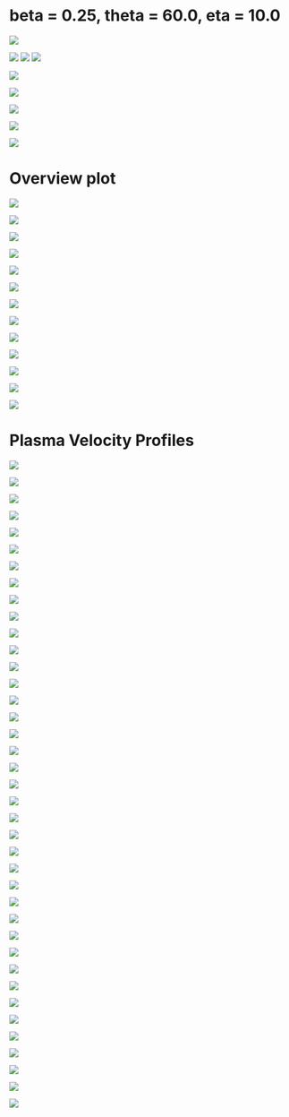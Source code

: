 # beta = 0.25, theta = 60.0, eta = 10.0

![](figures/energy_evolution.png)


![](figures/B_field.png)
![](figures/E_field.png)
![](figures/j_field.png)



![](figures/rho_n_norm.png)

![](figures/temp_norm.png)

![](figures/Λ_temp.png)

::: {layout-ncol="2" .column-page}
![](figures/B_time.png)

![](figures/j_time.png)
:::


# Overview plot

::: {layout-ncol="3" .column-screen}

![](figures/fields/time_0.0.png)

![](figures/fields/time_8.0.png)

![](figures/fields/time_16.0.png)

![](figures/fields/time_24.0.png)

![](figures/fields/time_32.0.png)

![](figures/fields/time_40.0.png)

![](figures/fields/time_48.0.png)

![](figures/fields/time_56.0.png)

![](figures/fields/time_64.0.png)

![](figures/fields/time_72.0.png)

![](figures/fields/time_80.0.png)

![](figures/fields/time_88.0.png)

![](figures/fields/time_96.0.png)
:::


# Plasma Velocity Profiles

::: {layout-ncol="3" .column-page}

![](figures/plasma_velocity/diag2000000_2d-Profile_particle_position_x_particle_momentum_x_particle_weight.png)

![](figures/plasma_velocity/diag2000000_2d-Profile_particle_position_x_particle_momentum_y_particle_weight.png)

![](figures/plasma_velocity/diag2000000_2d-Profile_particle_position_x_particle_momentum_z_particle_weight.png)

![](figures/plasma_velocity/diag2000512_2d-Profile_particle_position_x_particle_momentum_x_particle_weight.png)

![](figures/plasma_velocity/diag2000512_2d-Profile_particle_position_x_particle_momentum_y_particle_weight.png)

![](figures/plasma_velocity/diag2000512_2d-Profile_particle_position_x_particle_momentum_z_particle_weight.png)

![](figures/plasma_velocity/diag2001024_2d-Profile_particle_position_x_particle_momentum_x_particle_weight.png)

![](figures/plasma_velocity/diag2001024_2d-Profile_particle_position_x_particle_momentum_y_particle_weight.png)

![](figures/plasma_velocity/diag2001024_2d-Profile_particle_position_x_particle_momentum_z_particle_weight.png)

![](figures/plasma_velocity/diag2001536_2d-Profile_particle_position_x_particle_momentum_x_particle_weight.png)

![](figures/plasma_velocity/diag2001536_2d-Profile_particle_position_x_particle_momentum_y_particle_weight.png)

![](figures/plasma_velocity/diag2001536_2d-Profile_particle_position_x_particle_momentum_z_particle_weight.png)

![](figures/plasma_velocity/diag2002048_2d-Profile_particle_position_x_particle_momentum_x_particle_weight.png)

![](figures/plasma_velocity/diag2002048_2d-Profile_particle_position_x_particle_momentum_y_particle_weight.png)

![](figures/plasma_velocity/diag2002048_2d-Profile_particle_position_x_particle_momentum_z_particle_weight.png)

![](figures/plasma_velocity/diag2002560_2d-Profile_particle_position_x_particle_momentum_x_particle_weight.png)

![](figures/plasma_velocity/diag2002560_2d-Profile_particle_position_x_particle_momentum_y_particle_weight.png)

![](figures/plasma_velocity/diag2002560_2d-Profile_particle_position_x_particle_momentum_z_particle_weight.png)

![](figures/plasma_velocity/diag2003072_2d-Profile_particle_position_x_particle_momentum_x_particle_weight.png)

![](figures/plasma_velocity/diag2003072_2d-Profile_particle_position_x_particle_momentum_y_particle_weight.png)

![](figures/plasma_velocity/diag2003072_2d-Profile_particle_position_x_particle_momentum_z_particle_weight.png)

![](figures/plasma_velocity/diag2003584_2d-Profile_particle_position_x_particle_momentum_x_particle_weight.png)

![](figures/plasma_velocity/diag2003584_2d-Profile_particle_position_x_particle_momentum_y_particle_weight.png)

![](figures/plasma_velocity/diag2003584_2d-Profile_particle_position_x_particle_momentum_z_particle_weight.png)

![](figures/plasma_velocity/diag2004096_2d-Profile_particle_position_x_particle_momentum_x_particle_weight.png)

![](figures/plasma_velocity/diag2004096_2d-Profile_particle_position_x_particle_momentum_y_particle_weight.png)

![](figures/plasma_velocity/diag2004096_2d-Profile_particle_position_x_particle_momentum_z_particle_weight.png)

![](figures/plasma_velocity/diag2004608_2d-Profile_particle_position_x_particle_momentum_x_particle_weight.png)

![](figures/plasma_velocity/diag2004608_2d-Profile_particle_position_x_particle_momentum_y_particle_weight.png)

![](figures/plasma_velocity/diag2004608_2d-Profile_particle_position_x_particle_momentum_z_particle_weight.png)

![](figures/plasma_velocity/diag2005120_2d-Profile_particle_position_x_particle_momentum_x_particle_weight.png)

![](figures/plasma_velocity/diag2005120_2d-Profile_particle_position_x_particle_momentum_y_particle_weight.png)

![](figures/plasma_velocity/diag2005120_2d-Profile_particle_position_x_particle_momentum_z_particle_weight.png)

![](figures/plasma_velocity/diag2005632_2d-Profile_particle_position_x_particle_momentum_x_particle_weight.png)

![](figures/plasma_velocity/diag2005632_2d-Profile_particle_position_x_particle_momentum_y_particle_weight.png)

![](figures/plasma_velocity/diag2005632_2d-Profile_particle_position_x_particle_momentum_z_particle_weight.png)

![](figures/plasma_velocity/diag2006144_2d-Profile_particle_position_x_particle_momentum_x_particle_weight.png)

![](figures/plasma_velocity/diag2006144_2d-Profile_particle_position_x_particle_momentum_y_particle_weight.png)

![](figures/plasma_velocity/diag2006144_2d-Profile_particle_position_x_particle_momentum_z_particle_weight.png)

:::